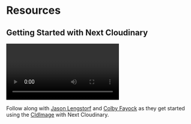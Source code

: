 


<Head>
  <title>Resources - Next Cloudinary</title>
  <meta name="og:title" content="Resources - Next Cloudinary" />
  <meta name="og:url" content={`https://next-cloudinary.spacejelly.dev/Resources`} />
</Head>

<OgImage
  title="Resources"
  twitterTitle="More Resources for Using Next Cloudinary"
/>

# Resources

## Getting Started with Next Cloudinary

<Video
  title="Next Cloudinary on Learn with Jason"
  url="https://www.youtube.com/watch?v=vQ2MeJgJ1-8"
/>

Follow along with [Jason Lengstorf](https://twitter.com/jlengstorf) and [Colby Fayock](https://twitter.com/colbyfayock) as they get started using the [CldImage](/components/cldimage/basic-usage) with Next Cloudinary.